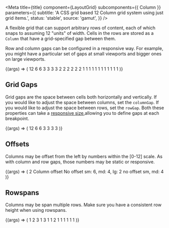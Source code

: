 

<Meta
  title={title}
  component={LayoutGrid}
  subcomponents={{ Column }}
  parameters={{
    subtitle: 'A CSS grid based 12 Column grid system using just grid items.',
    status: 'stable',
    source: 'gamut',
  }}
/>

A flexible grid that can support arbitrary rows of content, each of
which snaps to assuming 12 "units" of width. Cells in the rows are
stored as a `Column` that have a grid-specified gap
between them.

Row and column gaps can be configured in a responsive way. For example, you might
have a particular set of gaps at small viewports and bigger ones on large viewports.

<Canvas>
  <Story
    name="LayoutGrid"
    args={{
      rowGap: { base: 'sm', lg: 'lg' },
      columnGap: { base: 'sm', lg: 'lg' },
    }}
  >
    {(args) => (
      <LayoutGrid {...args}>
        <Column size={12}>
          <ExampleBox>12</ExampleBox>
        </Column>
        <Column size={6}>
          <ExampleBox>6</ExampleBox>
        </Column>
        <Column size={6}>
          <ExampleBox>6</ExampleBox>
        </Column>
        <Column size={3}>
          <ExampleBox>3</ExampleBox>
        </Column>
        <Column size={3}>
          <ExampleBox>3</ExampleBox>
        </Column>
        <Column size={3}>
          <ExampleBox>3</ExampleBox>
        </Column>
        <Column size={3}>
          <ExampleBox>3</ExampleBox>
        </Column>
        <Column size={2}>
          <ExampleBox>2</ExampleBox>
        </Column>
        <Column size={2}>
          <ExampleBox>2</ExampleBox>
        </Column>
        <Column size={2}>
          <ExampleBox>2</ExampleBox>
        </Column>
        <Column size={2}>
          <ExampleBox>2</ExampleBox>
        </Column>
        <Column size={2}>
          <ExampleBox>2</ExampleBox>
        </Column>
        <Column size={2}>
          <ExampleBox>2</ExampleBox>
        </Column>
        <Column size={1}>
          <ExampleBox>1</ExampleBox>
        </Column>
        <Column size={1}>
          <ExampleBox>1</ExampleBox>
        </Column>
        <Column size={1}>
          <ExampleBox>1</ExampleBox>
        </Column>
        <Column size={1}>
          <ExampleBox>1</ExampleBox>
        </Column>
        <Column size={1}>
          <ExampleBox>1</ExampleBox>
        </Column>
        <Column size={1}>
          <ExampleBox>1</ExampleBox>
        </Column>
        <Column size={1}>
          <ExampleBox>1</ExampleBox>
        </Column>
        <Column size={1}>
          <ExampleBox>1</ExampleBox>
        </Column>
        <Column size={1}>
          <ExampleBox>1</ExampleBox>
        </Column>
        <Column size={1}>
          <ExampleBox>1</ExampleBox>
        </Column>
        <Column size={1}>
          <ExampleBox>1</ExampleBox>
        </Column>
        <Column size={1}>
          <ExampleBox>1</ExampleBox>
        </Column>
      </LayoutGrid>
    )}
  </Story>
</Canvas>

<Props story="LayoutGrid" />

## Grid Gaps

Grid gaps are the space between cells both horizontally and vertically.
If you would like to adjust the space between columns, set the `columnGap`.
If you would like to adjust the space between rows, set the `rowGap`.
Both these properties can take a [responsive size](?path=/docs/foundations-layout--page#screensizes-and-media-queries),allowing you to define gaps at each breakpoint.

<!-- TODO: We should have page that surfaces the $gapSize in packages/gamut/src/Layout/styles/_variables.scss -->

<Canvas>
  <Story name="Grid Gaps" args={{ rowGap: 'sm', columnGap: 'sm' }}>
    {(args) => (
      <LayoutGrid {...args}>
        <Column size={12}>
          <ExampleBox>12</ExampleBox>
        </Column>
        <Column size={6}>
          <ExampleBox>6</ExampleBox>
        </Column>
        <Column size={6}>
          <ExampleBox>6</ExampleBox>
        </Column>
        <Column size={3}>
          <ExampleBox>3</ExampleBox>
        </Column>
        <Column size={3}>
          <ExampleBox>3</ExampleBox>
        </Column>
        <Column size={3}>
          <ExampleBox>3</ExampleBox>
        </Column>
        <Column size={3}>
          <ExampleBox>3</ExampleBox>
        </Column>
      </LayoutGrid>
    )}
  </Story>
</Canvas>

## Offsets

Columns may be offset from the left by numbers within the [0-12] scale.
As with column and row gaps, those numbers may be static or responsive.

<Canvas>
  <Story name="Column Offsets">
    {(args) => (
      <LayoutGrid rowGap="sm" columnGap="sm">
        <Column offset={2} size={4}>
          <ExampleBox>2 Column offset</ExampleBox>
        </Column>
        <Column size={2}>
          <ExampleBox />
        </Column>
        <Column size={2}>
          <ExampleBox />
        </Column>
        <Column size={4}>
          <ExampleBox>No offset</ExampleBox>
        </Column>
        <Column size={8}>
          <ExampleBox />
        </Column>
        <Column offset={{ base: 6, md: 4, lg: 2 }} size={6}>
          <ExampleBox>sm: 6, md: 4, lg: 2</ExampleBox>
        </Column>
        <Column offset={{ base: 0, md: 4 }} size={6}>
          <ExampleBox>no offset sm, md: 4</ExampleBox>
        </Column>
      </LayoutGrid>
    )}
  </Story>
</Canvas>

## Rowspans

Columns may be span multiple rows. Make sure you have a consistent row height when using rowspans.

<Canvas>
  <Story name="Column Rowspans">
    {(args) => (
      <LayoutGrid columnGap="sm" rowGap="sm">
        <Column size={3}>
          <ExampleBox>1</ExampleBox>
        </Column>
        <Column rowspan={2} size={3}>
          <ExampleBox>2</ExampleBox>
        </Column>
        <Column rowspan={3} size={3}>
          <ExampleBox>3</ExampleBox>
        </Column>
        <Column size={3}>
          <ExampleBox>1</ExampleBox>
        </Column>
        <Column rowspan={3} size={3}>
          <ExampleBox>3</ExampleBox>
        </Column>
        <Column size={3}>
          <ExampleBox>1</ExampleBox>
        </Column>
        <Column size={3}>
          <ExampleBox>1</ExampleBox>
        </Column>
        <Column rowspan={2} size={3}>
          <ExampleBox>2</ExampleBox>
        </Column>
        <Column size={3}>
          <ExampleBox>1</ExampleBox>
        </Column>
        <Column size={3}>
          <ExampleBox>1</ExampleBox>
        </Column>
        <Column size={3}>
          <ExampleBox>1</ExampleBox>
        </Column>
        <Column size={3}>
          <ExampleBox>1</ExampleBox>
        </Column>
        <Column size={3}>
          <ExampleBox>1</ExampleBox>
        </Column>
        <Column size={3}>
          <ExampleBox>1</ExampleBox>
        </Column>
      </LayoutGrid>
    )}
  </Story>
</Canvas>
